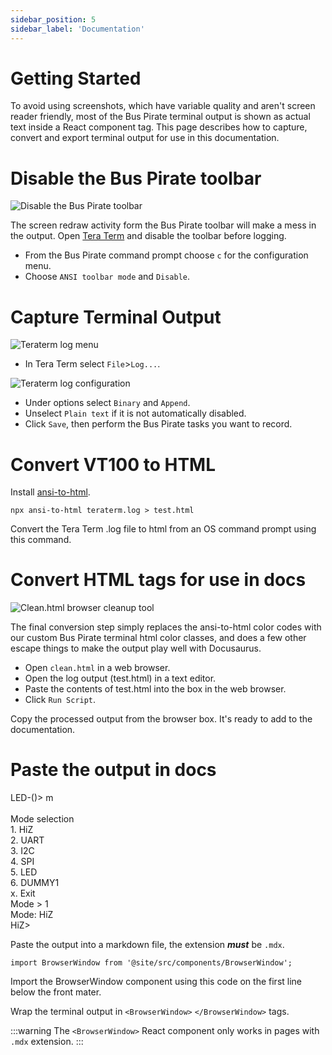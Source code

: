 ```yaml
---
sidebar_position: 5
sidebar_label: 'Documentation'
---
```


# Getting Started

To avoid using screenshots, which have variable quality and aren't screen reader friendly, most of the Bus Pirate terminal output is shown as actual text inside a React component tag. This page describes how to capture, convert and export terminal output for use in this documentation.

# Disable the Bus Pirate toolbar

![Disable the Bus Pirate toolbar](./img/docs-disabletoolbar.png)

The screen redraw activity form the Bus Pirate toolbar will make a mess in the output. Open [Tera Term](https://ttssh2.osdn.jp/index.html.en) and disable the toolbar before logging.

* From the Bus Pirate command prompt choose ```c``` for the configuration menu. 
* Choose ```ANSI toolbar mode``` and ```Disable```.

# Capture Terminal Output
![Teraterm log menu](./img/teraterm-log.png)

* In Tera Term select ```File```>```Log...```.

![Teraterm log configuration](./img/teraterm-logsettings.png)

* Under options select ```Binary``` and ```Append```. 
* Unselect ```Plain text``` if it is not automatically disabled. 
* Click ```Save```, then perform the Bus Pirate tasks you want to record.

# Convert VT100 to HTML

Install [ansi-to-html](https://www.npmjs.com/package/ansi-to-html).

```
npx ansi-to-html teraterm.log > test.html
```

Convert the Tera Term .log file to html from an OS command prompt using this command.

# Convert HTML tags for use in docs
![Clean.html browser cleanup tool](./img/docs-cleanhtml.png)


The final conversion step simply replaces the ansi-to-html color codes with our custom Bus Pirate terminal html color classes, and does a few other escape things to make the output play well with Docusaurus.

* Open ```clean.html``` in a web browser. 
* Open the log output (test.html) in a text editor. 
* Paste the contents of test.html into the box in the web browser.
* Click ```Run Script```.

Copy the processed output from the browser box. It's ready to add to the documentation.

# Paste the output in docs

<BrowserWindow>
<span className="BP_COLOR_PROMPT_TEXT">LED-()></span> m<br/>
<span className="BP_COLOR_INFO_TEXT"><br/>
<span className="BP_COLOR_INFO_TEXT">Mode selection</span></span><br/>
 1. <span className="BP_COLOR_INFO_TEXT">HiZ</span><br/>
 2. <span className="BP_COLOR_INFO_TEXT">UART</span><br/>
 3. <span className="BP_COLOR_INFO_TEXT">I2C</span><br/>
 4. <span className="BP_COLOR_INFO_TEXT">SPI</span><br/>
 5. <span className="BP_COLOR_INFO_TEXT">LED</span><br/>
 6. <span className="BP_COLOR_INFO_TEXT">DUMMY1</span><br/>
 x. <span className="BP_COLOR_INFO_TEXT">Exit</span><br/>
<span className="BP_COLOR_PROMPT_TEXT">Mode ></span> 1<br/>
<span className="BP_COLOR_INFO_TEXT">Mode:</span> HiZ<br/>
<span className="BP_COLOR_PROMPT_TEXT">HiZ></span>
</BrowserWindow>

Paste the output into a markdown file, the extension ***must*** be ```.mdx```. 

```
import BrowserWindow from '@site/src/components/BrowserWindow';
```
Import the BrowserWindow component using this code on the first line below the front mater.

Wrap the terminal output in ```<BrowserWindow>``` ```</BrowserWindow>``` tags.

:::warning
The ```<BrowserWindow>``` React component only works in pages with ```.mdx``` extension.
:::
